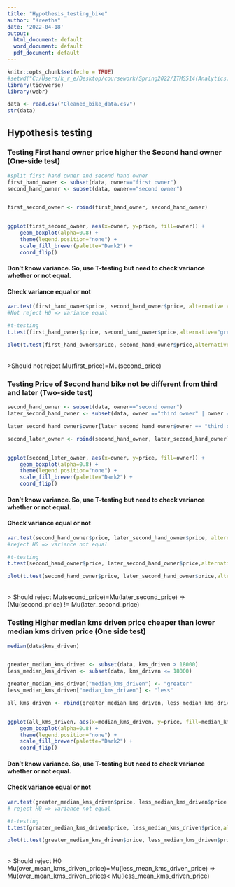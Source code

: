 ```yaml
---
title: "Hypothesis_testing_bike"
author: "Kreetha"
date: '2022-04-18'
output:
  html_document: default
  word_document: default
  pdf_document: default
---
```


```r
knitr::opts_chunk$set(echo = TRUE)
#setwd("C:/Users/k_r_e/Desktop/coursework/Spring2022/ITMS514(Analytics)/Proj")
library(tidyverse)
library(webr)
```

```r
data <- read.csv("Cleaned_bike_data.csv")
str(data)
```

## Hypothesis testing
### Testing First hand owner price higher the Second hand owner (One-side test)

\begin{align*}
H_0: \mu_{first_owner_price}-\mu_{second_owner_price} & = 0, \\
H_1: \mu_{first_owner_price}-\mu_{second_owner_price} & > 0. 
\end{align*}

```r
#split first hand owner and second hand owner
first_hand_owner <- subset(data, owner=="first owner")
second_hand_owner <- subset(data, owner=="second owner")


first_second_owner <- rbind(first_hand_owner, second_hand_owner)


ggplot(first_second_owner, aes(x=owner, y=price, fill=owner)) + 
    geom_boxplot(alpha=0.8) +
    theme(legend.position="none") +
    scale_fill_brewer(palette="Dark2") +
    coord_flip()
```
#### Don't know variance. So, use T-testing but need to check variance whether or not equal. \
#### Check variance equal or not \

\begin{align*}
H_0: \sigma_{first_owner_price}^2 = \sigma_{second_owner_price}^2, \\
H_1:  \sigma_{first_owner_price}^2 \ne \sigma_{second_owner_price}^2 
\end{align*}

```r
var.test(first_hand_owner$price, second_hand_owner$price, alternative = "two.sided")
#Not reject H0 => variance equal

#t-testing
t.test(first_hand_owner$price, second_hand_owner$price,alternative="greater", var.equal = TRUE, conf.level = 0.95)

plot(t.test(first_hand_owner$price, second_hand_owner$price,alternative="greater", var.equal = TRUE, conf.level = 0.95))

```
\
>Should not reject Mu(first_price)=Mu(second_price) 


### Testing Price of Second hand bike not be different from third and later (Two-side test) \

\begin{align*}
H_0: \mu_{second_owner_price})-\mu_{later_second_owner_price} & = 0, \\
H_1: \mu_{second_owner_price}-\mu_{later_second_owner_price} & \ne 0. 
\end{align*}

```r
second_hand_owner <- subset(data, owner=="second owner")
later_second_hand_owner <- subset(data, owner =="third owner" | owner == "fourth owner or more")

later_second_hand_owner$owner[later_second_hand_owner$owner == "third owner" | later_second_hand_owner$owner == "fourth owner or more"]<- "third owner or more"

second_later_owner <- rbind(second_hand_owner, later_second_hand_owner)


ggplot(second_later_owner, aes(x=owner, y=price, fill=owner)) + 
    geom_boxplot(alpha=0.8) +
    theme(legend.position="none") +
    scale_fill_brewer(palette="Dark2") +
    coord_flip()
```


#### Don't know variance. So, use T-testing but need to check variance whether or not equal. \
#### Check variance equal or not \
\begin{align*}
H_0: \sigma_{second_owner_price}^2 = \sigma_{later_second_owner_price}^2, \\
H_1:  \sigma_{second_owner_price}^2 \ne \sigma_{later_second_owner_price}^2 
\end{align*}

```r
var.test(second_hand_owner$price, later_second_hand_owner$price, alternative = "two.sided")
#reject H0 => variance not equal

#t-testing
t.test(second_hand_owner$price, later_second_hand_owner$price,alternative="two.sided", var.equal = FALSE, conf.level = 0.95)

plot(t.test(second_hand_owner$price, later_second_hand_owner$price,alternative="two.sided", var.equal = FALSE, conf.level = 0.95))
```
\
> Should reject Mu(second_price)=Mu(later_second_price) => (Mu(second_price) != Mu(later_second_price)


### Testing Higher median kms driven price cheaper than lower median kms driven price (One side test)

\begin{align*}
H_0: \mu_{greater_median_kms_driven_price}-\mu_{less_median_kms_driven_price}} & = 0, \\
H_1: \mu_{greater_median_kms_driven_price}-\mu_{less_median_kms_driven_price}} & < 0. 
\end{align*}

```r
median(data$kms_driven)


greater_median_kms_driven <- subset(data, kms_driven > 18000)
less_median_kms_driven <- subset(data, kms_driven <= 18000)

greater_median_kms_driven["median_kms_driven"] <- "greater"
less_median_kms_driven["median_kms_driven"] <- "less"

all_kms_driven <- rbind(greater_median_kms_driven, less_median_kms_driven)


ggplot(all_kms_driven, aes(x=median_kms_driven, y=price, fill=median_kms_driven)) + 
    geom_boxplot(alpha=0.8) +
    theme(legend.position="none") +
    scale_fill_brewer(palette="Dark2") +
    coord_flip()

```

#### Don't know variance. So, use T-testing but need to check variance whether or not equal.
#### Check variance equal or not
\begin{align*}
H_0: \sigma_{greater_median_kms_driven_price}^2 = \sigma_{less_median_kms_driven_price}^2, \\
H_1:  \sigma_{greater_median_kms_driven_price}^2 \ne \sigma_{less_median_kms_driven_price}^2 
\end{align*}

```r
var.test(greater_median_kms_driven$price, less_median_kms_driven$price , alternative = "two.sided")
# reject H0 => variance not equal

#t-testing
t.test(greater_median_kms_driven$price, less_median_kms_driven$price,alternative="less", var.equal = FALSE, conf.level = 0.95)

plot(t.test(greater_median_kms_driven$price, less_median_kms_driven$price,alternative="less", var.equal = FALSE, conf.level = 0.95))
```
\
> Should reject H0 Mu(over_mean_kms_driven_price)=Mu(less_mean_kms_driven_price) => Mu(over_mean_kms_driven_price)< Mu(less_mean_kms_driven_price)




